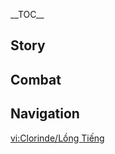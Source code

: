 {{CharacterTabs}}
{{LanguageTabs}}
{{Stub|1={{Meta/VO|rm=1}}}}
__TOC__
==Story==
{{VO/Story
|character           = Clorinde
|language            = zh
|language_s          = zh
|language_t          = zh-tw
|name_s              = 克洛琳德
|name_t              = 克洛琳德

<!-- Hello -->
|vo_01_01_title_s    = 初次见面…
|vo_01_01_title_t    = 初次見面…
|vo_01_01_subtitle   = Hello
|vo_01_01_file       = VO_{language}{character} Hello.ogg
|vo_01_01_tx_s       = 枫丹廷决斗代理人，克洛琳德，向你致意。如需雇佣我进行代理决斗，请先陈述你所陷之纠纷…无需赘述人情，这与我无关。
|vo_01_01_tx_t       = 楓丹廷決鬥代理人，克洛琳德，向{{MC|m=你|f=妳}}致意。如需僱用我來代理決鬥，請先陳述{{MC|m=你|f=妳}}所陷之糾紛…無需贅述人情，這與我無關。
|vo_01_01_rm         = 

<!-- Chats -->
|vo_02_01_title_s    = 闲聊·对手
|vo_02_01_title_t    = 閒聊·對手
|vo_02_01_subtitle   = Chat: Opponents
|vo_02_01_file       = VO_{language}{character} Chat - Opponents.ogg
|vo_02_01_tx_s       = 我在决斗中遇见过不少对手，他们大部分都落败了，剩下的则主动投降…我有没有输过？没有。
|vo_02_01_tx_t       = 我在決鬥中遇過不少對手，他們大部分都落敗了，剩下的則主動投降…我有沒有輸過？沒有。
|vo_02_01_rm         = 
|vo_02_02_title_s    = 闲聊·决斗代理人
|vo_02_02_title_t    = 閒聊·決鬥代理人
|vo_02_02_subtitle   = Chat: Champion Duelist
|vo_02_02_file       = VO_{language}{character} Chat - Champion Duelist.ogg
|vo_02_02_tx_s       = 决斗代理人是我的职业，我怎么想并不重要。因为握紧长剑之时，我代表的是枫丹的律法与规则。
|vo_02_02_tx_t       = 決鬥代理人是我的職業，我怎麼想並不重要。因為握緊長劍之時，我代表的是楓丹的律法與規則。
|vo_02_02_rm         = 
|vo_02_03_title_s    = 闲聊·制胜诀窍
|vo_02_03_title_t    = 閒聊·制勝訣竅
|vo_02_03_subtitle   = Chat: Secret to Success
|vo_02_03_file       = VO_{language}{character} Chat - Secret to Success.ogg
|vo_02_03_tx_s       = 决斗是意志的对战，剑则是决斗者心灵的延伸。如果你的心已然畏缩，那你的剑也会如同裹鞘一般，无法斩败任何人。
|vo_02_03_tx_t       = 決鬥是意志的對戰，劍則是決鬥者心靈的延伸。如果{{MC|m=你|f=妳}}的心已然畏縮，那{{MC|m=你|f=妳}}的劍也會如同裹鞘一般，無法斬敗任何人。
|vo_02_03_rm         = 

<!-- Weather -->
|vo_03_01_title_s    = 下雨的时候…
|vo_03_01_title_t    = 下雨的時候…
|vo_03_01_subtitle   = When It Rains
|vo_03_01_file       = VO_{language}{character} When It Rains.ogg
|vo_03_01_tx_s       = 猎物会在雨天休息，但猎人不能。
|vo_03_01_tx_t       = 獵物會在雨天休息，但獵人不能。
|vo_03_01_rm         = 
|vo_03_02_title_s    = 雨过天晴…
|vo_03_02_title_t    = 雨過天晴…
|vo_03_02_subtitle   = After the Rain
|vo_03_02_file       = VO_{language}{character} After the Rain.ogg
|vo_03_02_tx_s       = 看来风和云的对决分出胜负了。
|vo_03_02_tx_t       = 看來風和雲的對決分出勝負了。
|vo_03_02_rm         = 
|vo_03_03_title_s    = 打雷的时候…
|vo_03_03_title_t    = 打雷的時候…
|vo_03_03_subtitle   = When Thunder Strikes
|vo_03_03_file       = VO_{language}{character} When Thunder Strikes.ogg
|vo_03_03_tx_s       = 希望世界上能少个恶徒。
|vo_03_03_tx_t       = 希望世界上能少個惡徒。
|vo_03_03_rm         = 
|vo_03_04_title_s    = 下雪的时候…
|vo_03_04_title_t    = 下雪的時候…
|vo_03_04_subtitle   = When It Snows
|vo_03_04_file       = VO_{language}{character} When It Snows.ogg
|vo_03_04_tx_s       = 真新奇。但也够冷清的。
|vo_03_04_tx_t       = 真新奇，但也夠冷清的。
|vo_03_04_rm         = 
|vo_03_05_title_s    = 在沙漠的时候…
|vo_03_05_title_t    = 在沙漠的時候…
|vo_03_05_subtitle   = In the Desert
|vo_03_05_file       = VO_{language}{character} In the Desert.ogg
|vo_03_05_tx_s       = 我从来没这么想念过枫丹。
|vo_03_05_tx_t       = 我從來沒這麼想念過楓丹。
|vo_03_05_rm         = 

<!-- Greetings -->
|vo_04_01_title_s    = 早上好…
|vo_04_01_title_t    = 早安…
|vo_04_01_subtitle   = Good Morning
|vo_04_01_file       = VO_{language}{character} Good Morning.ogg
|vo_04_01_tx_s       = 早上好。我正准备去喝杯咖啡，一起吗？我自带咖啡杯，如果你需要，我可以借你一个。
|vo_04_01_tx_t       = 早安。我正準備去喝杯咖啡，一起嗎？我有自備咖啡杯，如果{{MC|m=你|f=妳}}需要，我可以借{{MC|m=你|f=妳}}一個。
|vo_04_01_rm         = 
|vo_04_02_title_s    = 中午好…
|vo_04_02_title_t    = 午安…
|vo_04_02_subtitle   = Good Afternoon
|vo_04_02_file       = VO_{language}{character} Good Afternoon.ogg
|vo_04_02_tx_s       = 抱歉，现在还是我的工作时间。这份三明治给你，先吃点垫垫吧。
|vo_04_02_tx_t       = 抱歉，現在還是我的工作時間。這份三明治給{{MC|m=你|f=妳}}，先吃點墊墊胃吧。
|vo_04_02_rm         = 
|vo_04_03_title_s    = 晚上好…
|vo_04_03_title_t    = 晚上好…
|vo_04_03_subtitle   = Good Evening
|vo_04_03_file       = VO_{language}{character} Good Evening.ogg
|vo_04_03_tx_s       = 很抱歉不能和你分享品酒心得，但我可以向你推荐几家颇具特色的冷门餐馆。
|vo_04_03_tx_t       = 很抱歉不能和{{MC|m=你|f=妳}}分享品酒心得，但我可以向{{MC|m=你|f=妳}}推薦幾家頗具特色的冷門餐館。
|vo_04_03_rm         = 
|vo_04_04_title_s    = 晚安…
|vo_04_04_title_t    = 晚安…
|vo_04_04_subtitle   = Good Night
|vo_04_04_file       = VO_{language}{character} Good Night.ogg
|vo_04_04_tx_s       = 晚安。我维护好武器后也会休息。
|vo_04_04_tx_t       = 晚安，我維護好武器後也會休息。
|vo_04_04_rm         = 

<!-- About -->
|vo_05_01_title_s    = 关于克洛琳德自己·新闻报道
|vo_05_01_title_t    = 關於克洛琳德自己·新聞報導
|vo_05_01_subtitle   = About {character}: News Reports
|vo_05_01_file       = VO_{language}{character} About {character} - News Reports.ogg
|vo_05_01_tx_s       = 报纸上总是存在着一些谈不上公正，也绝不算正义的报道。撰写它们的人都被人情与摩拉带偏了心。<br>如果你想知道某件事的真相，最好的方法是去找相关的人，用你自己的嘴发问，用你自己的心去理解。<br>至少，别让其他人的舌头代替你的头脑。
|vo_05_01_tx_t       = 報紙上總是有一些談不上公正，也絕不算正義的報導，撰寫的人都被人情與摩拉帶偏了心。<br>如果{{MC|m=你|f=妳}}想知道某件事的真相，最好的方法是去找相關的人用{{MC|m=你|f=妳}}自己的嘴發問，用{{MC|m=你|f=妳}}自己的心去理解。<br>至少，別讓其他人的舌頭代替{{MC|m=你|f=妳}}的頭腦。
|vo_05_01_rm         = 
|vo_05_02_title_s    = 关于克洛琳德自己·铳枪与长剑
|vo_05_02_title_t    = 關於克洛琳德自己·銃槍與長劍
|vo_05_02_subtitle   = About {character}: Muskets and Swords
|vo_05_02_quest      = Silent Night
|vo_05_02_friendship = 4
|vo_05_02_file       = VO_{language}{character} About {character} - Muskets and Swords.ogg
|vo_05_02_tx_s       = 我的武器装备遵循逐影猎人的传统制式。铳枪用来驱赶猎物，长剑给予它们致命一击。<br>当然，代理决斗时我一般只用长剑，踏上决斗场的人已经无路可逃，用不着再做驱赶。
|vo_05_02_tx_t       = 我的武器裝備遵循逐影獵人的傳統制式。銃槍用來驅趕獵物，長劍則給予致命一擊。<br>當然，代理決鬥時我通常只用長劍，踏上決鬥場的人已經無路可逃，用不著再去驅趕。
|vo_05_02_rm         = 

<!-- About Us -->
|vo_06_01_title_s    = 关于我们·仪式
|vo_06_01_title_t    = 關於我們·儀式
|vo_06_01_subtitle   = About Us: Ceremony
|vo_06_01_file       = VO_{language}{character} About Us - Ceremony.ogg
|vo_06_01_tx_s       = 在每次决斗开始前，我会用浸了特制药水的软布擦拭武器，一方面是为了保养，另一方面是为了让自己保持沉静，排除杂念。<br>作为执剑者，你应该也有自己的仪式吧？
|vo_06_01_tx_t       = 在每次決鬥開始前，我會用浸了特製藥水的軟布擦拭武器，一方面是為了保養，另一方面是為了讓自己保持沉靜，排除雜念。<br>作為執劍者，{{MC|m=你|f=妳}}應該也有自己的儀式吧？
|vo_06_01_rm         = 
|vo_06_02_title_s    = 关于我们·人与魔影
|vo_06_02_title_t    = 關於我們·人與魔影
|vo_06_02_subtitle   = About Us: People and the Shadow of Evil
|vo_06_02_friendship = 6
|vo_06_02_file       = VO_{language}{character} About Us - People and the Shadow of Evil.ogg
|vo_06_02_tx_s       = 我的许多习惯都承袭自逐影猎人的传统。他们对抗的是邪恶魔物，而我对抗的则是不法凶徒。但魔物本就生来邪毒，这是它们的本能，那些堕落的人本来有行善的能力与机会，但他们却自寻恶孽。<br>你呢？你持剑的理由是什么？
|vo_06_02_tx_t       = 我的許多習慣都承襲自逐影獵人的傳統。他們對抗的是邪惡魔物，而我對抗的則是不法凶徒。但魔物本就生來邪毒，這是魔物的本能，那些墮落的人本來有行善的能力與機會，卻自尋惡孽。<br>{{MC|m=你|f=妳}}呢？{{MC|m=你|f=妳}}持劍的理由是什麼？
|vo_06_02_rm         = 

<!-- Miscellany I -->
|vo_07_01_title_s    = 关于「神之眼」…
|vo_07_01_title_t    = 關於「神之眼」…
|vo_07_01_subtitle   = About the [[Vision]]
|vo_07_01_friendship = 4
|vo_07_01_file       = VO_{language}{character} About the Vision.ogg
|vo_07_01_tx_s       = 在我获得「神之眼」后，在决斗中向我投降的人数明显增加了不少。有的代理人说，这枚「神之眼」是我进行决斗时的「震慑手段」。<br>我还以为我从未败北的决斗战绩才是「震慑手段」，或许我以后的决斗应该赢得更有表现力一些。
|vo_07_01_tx_t       = 在我獲得「神之眼」後，決鬥中向我投降的人數明顯增加了不少，有的代理人說這枚「神之眼」是我決鬥時的「震懾手段」。<br>我還以為我從未敗北的決鬥戰績才是「震懾手段」，或許我以後的決鬥應該贏得更有表現力一點。
|vo_07_01_rm         = 
|vo_07_02_title_s    = 有什么想要分享…
|vo_07_02_title_t    = 有什麼想要分享…
|vo_07_02_subtitle   = Something to Share
|vo_07_02_file       = VO_{language}{character} Something to Share.ogg
|vo_07_02_tx_s       = 我曾多次见证某些矛盾琐事，被当事人基于纯粹的感性反复咀嚼，最终演变成一桩事关人身尊严，不可退让的惊天耻辱，闹上审判庭，甚至引发一场荒诞的决斗。<br>作为决斗代理人，我对于用决斗来维护名誉这件事没有意见。但是…怎么说呢，从一个普通的枫丹市民角度来看，咖啡里到底该不该加茉洁草，实在不见得是一件非要用剑来论证的事情…
|vo_07_02_tx_t       = 我曾多次見證某些矛盾瑣事，被當事人基於純粹的感性反覆咀嚼，最終演變成一樁事關人身尊嚴，不可退讓的驚天恥辱而鬧上審判庭，甚至引發一場荒誕的決鬥。<br>作為決鬥代理人，我對於用決鬥來維護名譽這件事沒有意見，但是…怎麼說呢…從一個普通的楓丹市民角度來看，咖啡裡到底該不該加茉潔草，實在不見得是一件非要用劍來論證的事情…
|vo_07_02_rm         = 
|vo_07_03_title_s    = 感兴趣的见闻…
|vo_07_03_title_t    = 感興趣的見聞…
|vo_07_03_subtitle   = Interesting Things
|vo_07_03_file       = VO_{language}{character} Interesting Things.ogg
|vo_07_03_tx_s       = 见过蓬蓬果吧？它们飘飞的速度和位置不易捉摸，很适合作为枪靶练习射击。但是，去野外找蓬蓬果很不方便，要是有人愿意人工培育蓬蓬果就好了…
|vo_07_03_tx_t       = 看過蓬蓬果吧？蓬蓬果飄飛的速度和位置不易捉摸，很適合作為槍靶練習射擊，但是去野外找蓬蓬果很不方便，要是有人願意人工培育蓬蓬果就好了…
|vo_07_03_rm         = 

<!-- About Others -->
|vo_08_01_title_s    = 关于夏洛蒂…
|vo_08_01_title_t    = 關於夏洛蒂…
|vo_08_01_subtitle   = About [[Charlotte]]
|vo_08_01_friendship = 4
|vo_08_01_file       = VO_{language}{character} About Charlotte.ogg
|vo_08_01_tx_s       = 夏洛蒂小姐是一位识趣的记者，我对她没什么坏印象。<br>毕竟，夏洛蒂小姐既不会在上班的路上堵截拍摄我，也不会跟踪我去咖啡馆，记录我今天喝了什么咖啡。最值得称赞的是，她明确地知道，我不接受记者采访，所以不会来自讨没趣。
|vo_08_01_tx_t       = 夏洛蒂小姐是一位識趣的記者，我對她沒什麼壞印象。<br>畢竟夏洛蒂小姐既不會在上班的路上堵我拍攝畫片，也不會跟蹤我去咖啡廳，記錄我今天喝了什麼咖啡。最值得稱讚的是她明確知道我不接受記者採訪，所以不會來自討沒趣。
|vo_08_01_rm         = 
|vo_08_02_title_s    = 关于芙宁娜…
|vo_08_02_title_t    = 關於芙寧娜…
|vo_08_02_subtitle   = About [[Furina]]
|vo_08_02_quest      = Masquerade of the Guilty
|vo_08_02_friendship = 4
|vo_08_02_file       = VO_{language}{character} About Furina.ogg
|vo_08_02_tx_s       = 从前参加茶会的时候，我总是扶着剑站在她背后，现在我却能在长桌对面就座，与她分享茶点。<br>位置变化之后，我开始理解为什么她会成天念叨着「控制体态」了。
|vo_08_02_tx_t       = 從前參加茶會的時候，我總是扶著劍站在她背後，現在我卻能在長桌對面就座與她分享茶點。<br>位置變化之後，我開始理解為什麼她會一天到晚唸著要「控制體態」了。
|vo_08_02_rm         = 
|vo_08_03_title_s    = 关于娜维娅…
|vo_08_03_title_t    = 關於娜維婭…
|vo_08_03_subtitle   = About [[Navia]]
|vo_08_03_quest      = Silent Night
|vo_08_03_friendship = 4
|vo_08_03_file       = VO_{language}{character} About Navia.ogg
|vo_08_03_tx_s       = 娜维娅最近心情很好，隔几天就会拉我去「桌上剧团」玩新剧本。<br>选材五花八门。除了担任了几次剧本主持人，我也作为玩家和她共同参与了几场冒险。但我会尽量避免扮演和审判庭有关的角色，防止气氛变得太过严肃…
|vo_08_03_tx_t       = 娜維婭最近心情很好，沒幾天就會拉我去「桌上劇團」玩新劇本。<br>選材五花八門，除了擔任了幾次劇本主持人，我也作為玩家和她共同參與了幾場冒險。但我會盡量避免扮演和審判庭有關的角色，防止氣氛變得太過嚴肅…
|vo_08_03_rm         = 
|vo_08_04_title_s    = 关于那维莱特…
|vo_08_04_title_t    = 關於那維萊特…
|vo_08_04_subtitle   = About [[Neuvillette]]
|vo_08_04_friendship = 4
|vo_08_04_file       = VO_{language}{character} About Neuvillette.ogg
|vo_08_04_tx_s       = 最高审判官的权威无可置疑，他总是能做出最公正的判决。必要的时候，我也会用剑再次强调判决的公正性。
|vo_08_04_tx_t       = 最高審判官的權威無庸置疑，他總是能做出最公正的判決。必要的時候，我也會用劍再次強調判決的公正性。
|vo_08_04_rm         = 
|vo_08_05_title_s    = 关于夏沃蕾…
|vo_08_05_title_t    = 關於夏沃蕾…
|vo_08_05_subtitle   = About [[Chevreuse]]
|vo_08_05_friendship = 4
|vo_08_05_file       = VO_{language}{character} About Chevreuse.ogg
|vo_08_05_tx_s       = 夏沃蕾队长，我听说过她的大名。她曾经因为抓捕凶犯时的手段太过强硬，而遭到过几次起诉。她应诉时态度依然十分强硬，将对方驳得哑口无言，实在出色。
|vo_08_05_tx_t       = 夏沃蕾隊長，我聽說過她的大名。她曾經因為抓捕凶犯時的手段太過強硬，而遭起訴過幾次。她應訴時態度依然十分強硬，將對方駁得啞口無言，實在出色。
|vo_08_05_rm         = 
|vo_08_06_title_s    = 关于林尼…
|vo_08_06_title_t    = 關於林尼…
|vo_08_06_subtitle   = About [[Lyney]]
|vo_08_06_friendship = 4
|vo_08_06_file       = VO_{language}{character} About Lyney.ogg
|vo_08_06_tx_s       = 这位大魔术师的职业素养值得称赞。如果有空的话，我会以观众的身份享受他的魔术表演。
|vo_08_06_tx_t       = 這位大魔術師的職業素養值得稱讚。如果有空的話，我會以觀眾的身分享受他的魔術表演。
|vo_08_06_rm         = 
|vo_08_07_title_s    = 关于菲米尼…
|vo_08_07_title_t    = 關於菲米尼…
|vo_08_07_subtitle   = About [[Freminet]]
|vo_08_07_quest      = Cataclysm's Quickening
|vo_08_07_friendship = 4
|vo_08_07_file       = VO_{language}{character} About Freminet.ogg
|vo_08_07_tx_s       = 有天我收到了一个包裹，装着迷你机械玩具和表达谢意的卡片。那份玩具十分精致，下次有机会，我会对菲米尼先生当面表达一下感谢…最好不要当面？好吧，那我也写份卡片，请你帮我带给他。
|vo_08_07_tx_t       = 有天我收到了一個包裹，裡面裝著迷你機械玩具和表達謝意的卡片。玩具十分精緻，下次有機會我會當面對菲米尼先生表達一下感謝…最好不要當面？好吧，那我也寫份卡片，請{{MC|m=你|f=妳}}幫我帶給他。
|vo_08_07_rm         = 
|vo_08_08_title_s    = 关于千织…
|vo_08_08_title_t    = 關於千織…
|vo_08_08_subtitle   = About [[Chiori]]
|vo_08_08_friendship = 4
|vo_08_08_file       = VO_{language}{character} About Chiori.ogg
|vo_08_08_tx_s       = 我买过她家的衣服，质量不错。但平时，我更习惯穿现在这套工作制服，一方面它可以明确地阐述出我的身份，另一方面是因为我喜欢熟悉的事物。这套制服就像是我的剑，熟悉且适用，不必多做更换。
|vo_08_08_tx_t       = 我買過她家的衣服，做得不錯。但我平常比較習慣穿現在這套工作制服，一方面是可以明確闡述我的身分，另一方面是因為我喜歡熟悉的事物。這套制服就像是我的劍，熟悉且適用，不必多做更換。
|vo_08_08_rm         = 
|vo_08_09_title_s    = 关于莱欧斯利…
|vo_08_09_title_t    = 關於萊歐斯利…
|vo_08_09_subtitle   = About [[Wriothesley]]
|vo_08_09_friendship = 4
|vo_08_09_file       = VO_{language}{character} About Wriothesley.ogg
|vo_08_09_tx_s       = 梅洛彼得堡并不是一处好打理的地方。能让那个地方保持相对的稳定，莱欧斯利的手腕无可置疑。<br>其中应该不乏一些不能明说的手段，这就不是我们能知道的了。
|vo_08_09_tx_t       = 梅洛彼得堡並不是一處好打理的地方。能夠讓那個地方保持一定程度的穩定，萊歐斯利的手腕無庸置疑。<br>其中應該不乏一些不能明說的手段，這就不是我們可以知道的了。
|vo_08_09_rm         = 
|vo_08_10_title_s    = 关于希格雯…
|vo_08_10_title_t    = 關於希格雯…
|vo_08_10_subtitle   = About [[Sigewinne]]
|vo_08_10_friendship = 4
|vo_08_10_file       = VO_{language}{character} About Sigewinne.ogg
|vo_08_10_tx_s       = 希格雯小姐是一位优秀的护士，既擅长治疗身体的伤痛，又懂得如何疗愈人的内心。即使是梅洛彼得堡里的那些心怀恶孽的凶徒，想必也会被她的美德和善心感动，内心涌起一丝善念。<br>这一丝善念，或许就能成为他们踏上改邪归正之路的契机。
|vo_08_10_tx_t       = 希格雯小姐是一位優秀的護士，既擅長治療身體的傷痛，又懂得如何療癒人的內心。即使是梅洛彼得堡裡那些心懷惡孽的凶徒，想必也會被她的美德和善心感動，內心湧起一絲善念。<br>這一絲善念，或許就能成為他們踏上改邪歸正之路的契機。
|vo_08_10_rm         = 
|vo_08_11_title_s    = 关于艾梅莉埃…
|vo_08_11_title_t    = 關於艾梅莉埃…
|vo_08_11_subtitle   = About [[Emilie]]
|vo_08_11_friendship = 4
|vo_08_11_file       = VO_{language}{character} About Emilie.ogg
|vo_08_11_tx_s       = 我听说过这名香水设计师小姐，对她真正的职业也有所耳闻。偶尔一次，我遇到她正在抚摸一只路边的小狗，脸上挂着温和的笑意。我们互相点头后就道别了。
|vo_08_11_tx_t       = 我聽說過這名香水設計師小姐，對她真正的職業也有所耳聞。我偶然有次遇到她正在撫摸一隻路邊的小狗，臉上掛著溫和的笑意。我們互相點頭後就道別了。
|vo_08_11_rm         = 

<!-- More About -->
|vo_09_01_title_s    = 想要了解克洛琳德·其一
|vo_09_01_title_t    = 想要瞭解克洛琳德·其一
|vo_09_01_subtitle   = More About {character}: I
|vo_09_01_file       = VO_{language}{character} More About {character} - 01.ogg
|vo_09_01_tx_s       = 决斗代理人的工作并不繁杂，甚至可以说十分简单。遵循审判庭的要求，击败对手就好。除此之外，无需多想。<br>…也许这就是外面有些人把我称为「刽子手」的原因。
|vo_09_01_tx_t       = 決鬥代理人的工作並不繁雜，甚至可以說十分簡單。遵循審判庭的要求，擊敗對手就好。除此之外，無需多想。<br>…也許這就是外面有些人把我稱為「劊子手」的原因。
|vo_09_01_rm         = 
|vo_09_02_title_s    = 想要了解克洛琳德·其二
|vo_09_02_title_t    = 想要瞭解克洛琳德·其二
|vo_09_02_subtitle   = More About {character}: II
|vo_09_02_friendship = 3
|vo_09_02_file       = VO_{language}{character} More About {character} - 02.ogg
|vo_09_02_tx_s       = 进行代理决斗时，我会尽可能保证与对手公平较量。如果对手有眼疾，我就会蒙住眼睛，如果对手腿脚不便，我则会限定自己的移动范围。无论如何，我所参与的必须是一场公平的决斗。
|vo_09_02_tx_t       = 代理決鬥時，我會盡可能確保與對手公平較量。如果對手有眼疾，我就會矇住眼睛，如果對手雙腿不便，我則會限定自己的移動範圍。無論如何，我所參與的必須是一場公平的決鬥。
|vo_09_02_rm         = 
|vo_09_03_title_s    = 想要了解克洛琳德·其三
|vo_09_03_title_t    = 想要瞭解克洛琳德·其三
|vo_09_03_subtitle   = More About {character}: III
|vo_09_03_friendship = 4
|vo_09_03_file       = VO_{language}{character} More About {character} - 03.ogg
|vo_09_03_tx_s       = 我见过太多人临阵投降。连拔出武器的勇气都没有，所谓的冤屈和名誉受损，想必也只是自私的一家之言罢了。<br>他们早已被自己击败，无需我动手，就自愿变成了心灵的囚徒。
|vo_09_03_tx_t       = 我見過太多人臨陣投降。連拔出武器的勇氣都沒有，所謂的冤屈和名譽受損，想必也只是自私的一家之言罷了。<br>他們早已被自己擊敗，無需我動手，就自願變成心靈的囚徒了。
|vo_09_03_rm         = 
|vo_09_04_title_s    = 想要了解克洛琳德·其四
|vo_09_04_title_t    = 想要瞭解克洛琳德·其四
|vo_09_04_subtitle   = More About {character}: IV
|vo_09_04_friendship = 5
|vo_09_04_file       = VO_{language}{character} More About {character} - 04.ogg
|vo_09_04_tx_s       = 你见过审判庭上的罪人吗？在我所经历过的审判里，罪人们总会强词夺理，将自己伪装成好人。在他们口中，暴行变成义举，罪恶变为正义…但他们狡辩的终点却总是一句话&mdash;&mdash;自己虽然一时糊涂，但这罪过人人都会犯，实在无可指责。<br>他们掩盖自身污秽的方法，就是污染整片水源。<br>而击碎这群罪人们的谎言，为正义之廷激浊扬清，正是我成为决斗代理人的理由。
|vo_09_04_tx_t       = {{MC|m=你|f=妳}}有看過審判庭上的罪人嗎？在我所經歷過的審判裡，罪人總會強詞奪理，將自己偽裝成好人。在他們口中，暴行變成義舉，罪惡變為正義…但他們狡辯的終點卻總是一句話&mdash;&mdash;自己雖然一時糊塗，但罪過人人都會犯，實在無可指責。<br>他們掩蓋自身汙穢的方法，就是汙染整片水源。<br>而擊碎這群罪人的謊言，為正義之廷激濁揚清，正是我成為決鬥代理人的理由。
|vo_09_04_rm         = 
|vo_09_05_title_s    = 想要了解克洛琳德·其五
|vo_09_05_title_t    = 想要瞭解克洛琳德·其五
|vo_09_05_subtitle   = More About {character}: V
|vo_09_05_friendship = 6
|vo_09_05_file       = VO_{language}{character} More About {character} - 05.ogg
|vo_09_05_tx_s       = 我见过许多想要在审判庭上寻求温和人情的人。我并无不敬，但他们来错了地方。<br>审判庭是昭示公理正义的场所，而正义总是…也必须冷漠，否则它就无从延续。<br>如果正义掺杂了人情，那么它有时候就容易被误导偏折，让基于公理执行的「审判」变为由人情驱使的「私刑」。而审判庭中的「私刑」，与那些违律的凶恶暴行无异。
|vo_09_05_tx_t       = 我見過許多想要在審判庭上尋求溫和人情的人。我並無不敬，但他們來錯地方了。<br>審判庭是昭示公理正義的場所，而正義總是…也必須冷漠，否則就無從延續。<br>如果正義摻雜了人情，那有時候就容易被誤導偏折，讓基於公理執行的「審判」變為由人情驅使的「私刑」。而審判庭中的「私刑」，與那些違律的凶惡暴行無異。
|vo_09_05_rm         = 

<!-- Miscellany II -->
|vo_10_01_title_s    = 克洛琳德的爱好…
|vo_10_01_title_t    = 克洛琳德的愛好…
|vo_10_01_subtitle   = {character}'s Hobbies
|vo_10_01_quest      = Silent Night
|vo_10_01_file       = VO_{language}{character} Hobbies.ogg
|vo_10_01_tx_s       = 与代理决斗不同，「桌上剧团」主持人的身份，能够让我游离于故事之外，在不卷入人情冷暖的情况下观察人们的种种反应，为他们搭建出一个受我掌控的世界。嗯？你说听起来像看着笼子里的猎物？有道理…是我没有思考过的角度，不过我从来不会为难玩家，尽量都让他们开心地体验故事，这点和打猎还是很不一样的。
|vo_10_01_tx_t       = 與代理決鬥不同，「桌上劇團」主持人的身分能夠讓我游離於故事之外，在不捲入人情冷暖的情況下觀察人們的種種反應，為他們建立起一個受我掌控的世界。嗯？{{MC|m=你|f=妳}}說聽起來像在看籠子裡的獵物？有道理…是我沒有思考過的角度，不過我從來不會為難玩家，盡量讓他們開心地體驗故事，這點和打獵還是很不一樣的。
|vo_10_01_rm         = 
|vo_10_02_title_s    = 克洛琳德的烦恼…
|vo_10_02_title_t    = 克洛琳德的煩惱…
|vo_10_02_subtitle   = {character}'s Troubles
|vo_10_02_file       = VO_{language}{character} Troubles.ogg
|vo_10_02_tx_s       = 希望那些记者不要再打扰我喝咖啡、买花和看书。否则我会考虑抓两个典型向审判庭起诉。如果他们申请代理决斗，我会让他们带着留影机上场的。公平起见，我也会只带留影机。
|vo_10_02_tx_t       = 希望那些記者不要再打擾我喝咖啡、買花和看書，否則我會考慮抓兩個典型向審判庭起訴。如果他們申請代理決鬥，我會讓他們帶著留影機上場的。公平起見，我也會只帶留影機。
|vo_10_02_rm         = 
|vo_10_03_title_s    = 喜欢的食物…
|vo_10_03_title_t    = 喜歡的食物…
|vo_10_03_subtitle   = Favorite Food
|vo_10_03_file       = VO_{language}{character} Favorite Food.ogg
|vo_10_03_tx_s       = 用肉类做的菜肴都不错，但肉一定要新鲜。刚猎下的肉用盐简单调味后烤制，旁边搭配上微酸的水果，味道十分不错。下次有机会的话，随我去打猎，我做给你尝尝。
|vo_10_03_tx_t       = 用肉類做的菜餚都不錯，但肉一定要新鮮。剛獵來的肉用鹽簡單調味後烤製，旁邊搭配微酸的水果，味道十分不錯。下次有機會的話，隨我去打獵，我做給{{MC|m=你|f=妳}}品嚐看看。
|vo_10_03_rm         = 
|vo_10_04_title_s    = 讨厌的食物…
|vo_10_04_title_t    = 討厭的食物…
|vo_10_04_subtitle   = Least Favorite Food
|vo_10_04_file       = VO_{language}{character} Least Favorite Food.ogg
|vo_10_04_tx_s       = 鱼类不合我的胃口，一方面是刺太多，另一方面则是有一股腥味…或许我在儿时已经吃够了。
|vo_10_04_tx_t       = 魚類不合我的胃口，一方面是刺太多，另一方面則是有一股腥味…或許我在兒時已經吃夠了。
|vo_10_04_rm         = 

<!-- Receiving a Gift -->
|vo_11_01_title_s    = 收到赠礼·其一
|vo_11_01_title_t    = 收到贈禮·其一
|vo_11_01_subtitle   = Receiving a Gift: I
|vo_11_01_file       = VO_{language}{character} Receiving a Gift - 01.ogg
|vo_11_01_tx_s       = 完美的味道，很合我口味。别让记者和美食家发现，他们只会用镜头和报纸享受美食。
|vo_11_01_tx_t       = 完美的味道，很合我味口。不要讓記者和美食家發現，他們只會用鏡頭和報紙享受美食。
|vo_11_01_rm         = 
|vo_11_02_title_s    = 收到赠礼·其二
|vo_11_02_title_t    = 收到贈禮·其二
|vo_11_02_subtitle   = Receiving a Gift: II
|vo_11_02_file       = VO_{language}{character} Receiving a Gift - 02.ogg
|vo_11_02_tx_s       = 嗯，不错的美食，很适合慢慢品尝。
|vo_11_02_tx_t       = 嗯，不錯的美食，很適合慢慢品嚐。
|vo_11_02_rm         = 
|vo_11_03_title_s    = 收到赠礼·其三
|vo_11_03_title_t    = 收到贈禮·其三
|vo_11_03_subtitle   = Receiving a Gift: III
|vo_11_03_file       = VO_{language}{character} Receiving a Gift - 03.ogg
|vo_11_03_tx_s       = …幸好这道菜并非出自餐馆，避免了一些厨师和食客之间的矛盾。
|vo_11_03_tx_t       = …幸好這道菜並非出自餐館，避免了一些廚師和食客之間的矛盾。
|vo_11_03_rm         = 

<!-- Birthday -->
|vo_12_01_title_s    = 生日…
|vo_12_01_title_t    = 生日…
|vo_12_01_subtitle   = Birthday
|vo_12_01_file       = VO_{language}{character} Birthday - Aether.ogg
|vo_12_01_tx_s       = {{A|VO ZH Clorinde Birthday - Lumine.ogg}} 生日快乐。这短剑样式的项链由我亲手打造，送给你作为礼物。<br>按照逐影猎人的传统，在新成员作为逐影猎人度过第一次生日时，教导这位猎人的导师会为{{MC|m=他|f=她}}亲手打造一柄刻有姓名的短剑项链，并让{{MC|m=他|f=她}}把它时刻挂在胸口。这象征着用剑锋指问自己的内心，是否涉足恶孽，是否心有旁骛，是否有决心逐灭邪魔。<br>虽然你不是逐影猎人，但我相信你和我们一样，有着惩恶扬善的决心。<br>为什么样式不是铳枪？因为铳枪会走火，指问内心的手段太直接了也不行。
|vo_12_01_tx_t       = 生日快樂。這把短劍樣式的項鍊由我親手打造，送給{{MC|m=你|f=妳}}作為禮物。<br>按照逐影獵人的傳統，在新成員作為逐影獵人度過第一次生日時，教導這位獵人的導師會為{{MC|m=他|f=她}}親手打造一把刻有姓名的短劍項鍊，並讓{{MC|m=他|f=她}}把項鍊時刻掛在胸口。這象徵著用劍鋒指問自己的內心是否涉足惡孽，是否心無旁騖，是否有決心逐滅邪魔。<br>雖然{{MC|m=你|f=妳}}不是逐影獵人，但我相信{{MC|m=你|f=妳}}和我們一樣有著懲惡揚善的決心。<br>為什麼樣式不是銃槍？因為銃槍會走火，指問內心的手段太直接了也不行。
|vo_12_01_rm         = 

<!-- Feelings About Ascension -->
|vo_13_01_title_s    = 突破的感受·起
|vo_13_01_title_t    = 突破的感受·起
|vo_13_01_subtitle   = Feelings About Ascension: Intro
|vo_13_01_ascension  = 1
|vo_13_01_file       = VO_{language}{character} Feelings About Ascension - 01.ogg
|vo_13_01_tx_s       = 原来如此，的确有所长进。
|vo_13_01_tx_t       = 原來如此，的確有所長進。
|vo_13_01_rm         = 
|vo_13_02_title_s    = 突破的感受·承
|vo_13_02_title_t    = 突破的感受·承
|vo_13_02_subtitle   = Feelings About Ascension: Building Up
|vo_13_02_ascension  = 2
|vo_13_02_file       = VO_{language}{character} Feelings About Ascension - 02.ogg
|vo_13_02_tx_s       = 剑挥舞时的手感更好了，完全能适应。
|vo_13_02_tx_t       = 劍揮舞時的手感更好了，完全能適應。
|vo_13_02_rm         = 
|vo_13_03_title_s    = 突破的感受·转
|vo_13_03_title_t    = 突破的感受·轉
|vo_13_03_subtitle   = Feelings About Ascension: Climax
|vo_13_03_ascension  = 4
|vo_13_03_file       = VO_{language}{character} Feelings About Ascension - 03.ogg
|vo_13_03_tx_s       = 眼力有所提升？让我朝那片落叶试射一下。
|vo_13_03_tx_t       = 眼力有所提升？讓我朝那片落葉試射一下。
|vo_13_03_rm         = 
|vo_13_04_title_s    = 突破的感受·合
|vo_13_04_title_t    = 突破的感受·合
|vo_13_04_subtitle   = Feelings About Ascension: Conclusion
|vo_13_04_ascension  = 6
|vo_13_04_file       = VO_{language}{character} Feelings About Ascension - 04.ogg
|vo_13_04_tx_s       = 在武力层面，我并不认为你会需要我的帮助。但倘若你希望借助我的力量，我会尽我所能，一如既往。
|vo_13_04_tx_t       = 在武力方面，我並不認為{{MC|m=你|f=妳}}會需要我的幫助。但倘若{{MC|m=你|f=妳}}希望藉助我的力量，我會盡我所能，一如既往。
|vo_13_04_rm         = 
|vo_13_04_tl         = 
}}

==Combat==
{{Combat VO
|character           = Clorinde
|language            = zh

<!-- Elemental Skill -->
|skill_1_tx_s        = 预备。
|skill_1_tx_t        = 預備。
|skill_1_rm_s        = 
|skill_1_rm_t        = 
|skill_2_tx_s        = 上膛。
|skill_2_tx_t        = 上膛。
|skill_2_rm          = 
|skill_3_tx_s        = 猎影！
|skill_3_tx_t        = 獵影！
|skill_3_rm_s        = 
|skill_3_rm_t        = 

<!-- Elemental Burst -->
|burst_1_tx_s        = 射猎邪魔！
|burst_1_tx_t        = 射獵邪魔！
|burst_1_rm_s        = 
|burst_1_rm_t        = 
|burst_2_tx_s        = 你的自证时刻。
|burst_2_tx_t        = 你的自證時刻。
|burst_2_rm_s        = 
|burst_2_rm_t        = 
|burst_3_tx_s        = 洞见恶孽，逐灭鬼影！
|burst_3_tx_t        = 洞見惡孽，逐滅鬼影！
|burst_3_rm_s        = 
|burst_3_rm_t        = 

<!-- Sprint Start -->
|sprint-s_1_file     = Sprint Start 01,Sprint Start 02,Sprint Start 03

<!-- Deploying Wind Glider -->
|glider_1_file       = Deploying Wind Glider 01,Deploying Wind Glider 02,Deploying Wind Glider 03

<!-- Opening Treasure Chest -->
|chest_1_tx_s        = 路遇好运，不错。
|chest_1_tx_t        = 路遇好運，不錯。
|chest_1_rm_s        = 
|chest_1_rm_t        = 
|chest_2_tx_s        = 没有归属的物品，不会引发纠纷。
|chest_2_tx_t        = 沒有歸屬的物品，不會引發糾紛。
|chest_2_rm_s        = 
|chest_2_rm_t        = 
|chest_3_tx_s        = 先到者得，合理。
|chest_3_tx_t        = 先到者得，合理。
|chest_3_rm          = 

<!-- Low HP -->
|low-hp_1_tx_s       = …速决胜负。
|low-hp_1_tx_t       = …速決勝負。
|low-hp_1_rm_s       = 
|low-hp_1_rm_t       = 
|low-hp_2_tx_s       = 骄纵轻狂。
|low-hp_2_tx_t       = 驕縱輕狂。
|low-hp_2_rm_s       = 
|low-hp_2_rm_t       = 
|low-hp_3_tx_s       = …可笑。
|low-hp_3_tx_t       = …可笑。
|low-hp_3_rm         = 

<!-- Ally Low HP -->
|ally-low-hp_1_tx_s  = 退场！
|ally-low-hp_1_tx_t  = 退場！
|ally-low-hp_1_rm_s  = 
|ally-low-hp_1_rm_t  = 
|ally-low-hp_2_tx_s  = 由我接手，后退。
|ally-low-hp_2_tx_t  = 由我接手，後退。
|ally-low-hp_2_rm_s  = 
|ally-low-hp_2_rm_t  = 

<!-- Fallen -->
|fallen_1_tx_s       = 胜负…已分…
|fallen_1_tx_t       = 勝負…已分…
|fallen_1_rm_s       = 
|fallen_1_rm_t       = 
|fallen_2_tx_s       = 败者…当如此…
|fallen_2_tx_t       = 敗者…當如此…
|fallen_2_rm_s       = 
|fallen_2_rm_t       = 
|fallen_3_tx_s       = 你已证明了名誉…
|fallen_3_tx_t       = 你已證明了名譽…
|fallen_3_rm_s       = 
|fallen_3_rm_t       = 

<!-- Light Hit Taken -->
|hit-l_1_tx_s        = 还算精准。
|hit-l_1_tx_t        = 還算精準。
|hit-l_1_rm_s        = 
|hit-l_1_rm_t        = 
|hit-l_2_file        = Light Hit Taken 02,Light Hit Taken 03,Light Hit Taken 04,Light Hit Taken 05,Light Hit Taken 06

<!-- Heavy Hit Taken -->
|hit-h_1_tx_s        = 够了！
|hit-h_1_tx_t        = 夠了！
|hit-h_1_rm_s        = 
|hit-h_1_rm_t        = 
|hit-h_2_file        = Heavy Hit Taken 02,Heavy Hit Taken 03,Heavy Hit Taken 04,Heavy Hit Taken 05,Heavy Hit Taken 06

<!-- Joining Party -->
|join_1_tx_s         = 如你所邀。
|join_1_tx_t         = 如{{MC|m=你|f=妳}}所邀。
|join_1_rm_s         = 
|join_1_rm_t         = 
|join_2_tx_s         = 需要我为你代理决斗吗？
|join_2_tx_t         = 需要我為{{MC|m=你|f=妳}}代理決鬥嗎？
|join_2_rm_s         = 
|join_2_rm_t         = 
|join_3_tx_s         = 剑锋，直指暗影。
|join_3_tx_t         = 劍鋒，直指暗影。
|join_3_rm_s         = 
|join_3_rm_t         = 

<!-- Character Idles -->
|idle_1_file         = 

<!-- Light Attack -->
|atk-l_1_file        = Light Attack 01,Light Attack 02,Light Attack 03,Light Attack 04,Light Attack 05,Light Attack 06,Light Attack 07

<!-- Mid Attack -->
|atk-m_1_file        = Mid Attack 01,Mid Attack 02,Mid Attack 03

<!-- Heavy Attack -->
|atk-h_1_file        = Heavy Attack 01,Heavy Attack 02,Heavy Attack 03

<!-- Climbing -->
|climb_1_file        = Climbing 01,Climbing 02,Climbing 03

<!-- Climbing Breath -->
|climb-b_1_file      = Climbing Breath 01,Climbing Breath 02,Climbing Breath 03

<!-- Jumping -->
|jump_1_file         = Jumping 01,Jumping 02,Jumping 03,Jumping 04,Jumping 05
}}

==Navigation==
{{Character Navbox|VO-ZH}}

[[vi:Clorinde/Lồng Tiếng]]